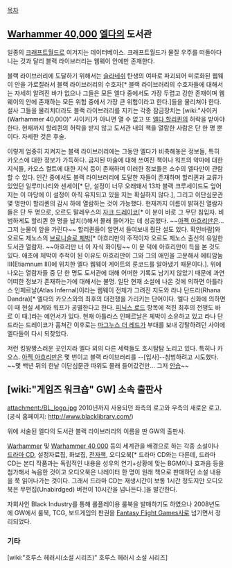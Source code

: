 {{{+1 '''Black library'''}}}

[[목차]]

== [[Warhammer 40,000]] [[엘다]]의 도서관 ==
일종의 [[크래프트월드]]로 여겨지는 데이터베이스. 크래프트월드가 물질 우주를 떠돌아다니는 것과 달리 블랙 라이브러리는 웹웨이 안에만 존재한다.

블랙 라이브러리에 도달하기 위해서는 [[슬라네쉬]] 탄생의 여파로 파괴되어 미로화된 웹웨이 안을 가로질러서 블랙 라이브러리의 수호자[* 블랙 라이브러리의 수호자들에 대해서는 자세히 알려진 바가 없으나 그들은 모든 엘다 중에서도 가장 두렵고 강한 존재이며 웹웨이의 안에 존재하는 모든 위험 중에서 가장 큰 위험이라고 한다.]들을 물리쳐야 한다. 설사 그들을 물리치더라도 블랙 라이브러리를 지키는 각종 잠금장치는 [wiki:"사이커(Warhammer 40,000)" 사이커]가 아니면 열 수 없고 또 [[엘다 할리퀸]]의 허락을 받아야 한다. 현재까지 할리퀸의 허락을 받지 않고 도서관 내의 책을 열람한 사람은 단 한 명 뿐이다. 자세한 것은 후술.

이렇게 엄중히 지켜지는 블랙 라이브러리에는 그동안 엘다가 비축해놓은 정보들, 특히 카오스에 대한 정보가 가득하다. 금지된 마술에 대해 쓰여진 책이나 워프의 악마에 대한 지식들, 카오스 컬트에 대한 지식 등이 존재하며 이러한 정보들은 소수의 엘다만이 관람할 수 있다. 인간 중에서도 블랙 라이브러리에 도달한 자들이 존재하며 할리퀸과 교류가 있었던 일루미나티와 센세이[* 단, 설정이 너무 오래돼서 13차 블랙 크루세이드도 엎어지는 이 마당에 이 설정이 아직 유지되고 있을 지는 확실하지 않다.], 그리고 이단심문관 몇 명만이 할리퀸의 감시 하에 열람하는 것이 가능했다. 현재까지 이름이 밝혀진 열람자들은 단 두 명으로, 오르도 말레우스의 [[자크 드레이코]][* 이 분이 바로 그 무단 침입자. 비범하게도 할리퀸 한 명을 납치(!)해서 몰래 들어가는 데 성공했다. ~~[[아젝 아흐리만]]은... 그저 눈물이 앞을 가린다~~ 할리퀸들이 알면서 들여보내 줬단 설도 있다. 확인바람]와 오르도 제노스의 [[브로니슬로 체박]][* 아흐리만의 주적이자 오르도 제노스 출신의 유일한 도서관 열람자. ~~아흐리만 너 이 자식 화이팅~~ 이 분 덕에 아흐리만이 득을 본 것도 있다. 애초에 체박이 주적이 된 이유도 아흐리만이 그와 그의 애인을 고문해서 에티암눔 III(Etiamnum III)에 위치한 엘다 웹웨이 게이트의 룬코드를 알아냈기 때문이다.]. 위에 나오는 열람자들 중 단 한 명도 도서관에 대해 어떠한 기록도 남기지 않았기 때문에 과연 어떠한 정보가 존재하는가에 대해서는 불명. 일단 현재 소설에 나온 것에 의하면 아틀라스 인페르날(Atlas Infernal)이라는 웹웨이 전체가 그려진 지도와 라나 단드라(Rhana Dandra)[* 엘다의 카오스와의 최후의 대전쟁을 가리키는 단어이다. 엘다 신화에 의하면 이 때 현실 세계와 워프가 공멸한다고 한다. [[피닉스 로드]] 항목에 적힌 최후의 전쟁도 바로 이 때.]라는 예언서가 있다. 현재 아틀라스 인페르날은 체박이 소유하고 있고 라나 단드라는 드레이코가 훔쳐간 이후로는 [[마그누스 더 레드]]가 부대를 보내 강탈하려던 사이에 엘다들이 다시 되찾았다.

저런 킹왕짱스러운 곳인지라 엘다 외의 다른 세력들도 호시탐탐 노리고 있다. 특히나 카오스. [[아젝 아흐리만]]은 몇 번이고 블랙 라이브러리를 --[입사]--침범하려고 시도했다. ~~몇 백년 뒤의 한낱 이단심문관 따위도 몰래 들어갔건만... 그저 [[안습]]~~

== [wiki:"게임즈 워크숍" GW] 소속 출판사 ==
attachment:/BL_logo.jpg
2010년까지 사용되던 좌측의 로고와 우측의 새로운 로고.
(공식 홈페이지: http://www.blacklibrary.com/)

위에 서술된 엘다의 도서관 블랙 라이브러리의 이름을 딴 GW의 출판사.

[[Warhammer]] 및 [[Warhammer 40,000]] 등의 세계관을 배경으로 하는 각종 소설이나 [[드라마 CD]], 설정자료집, 화보집, [[전자책]], 오디오북[* 드라마 CD와는 다른데, 드라마 CD는 본디 작품과는 독립적인 내용을 성우의 연기+상황에 맞는 BGM이나 효과음 등을 첨가해서 녹음한 것이고 오디오북은 나레이터 한 명이 원래 책으로 판매하던 소설 내용을 쭉 읽어나가는 것이다. 그래서 드라마 CD는 재생시간이 보통 1시간 정도지만 오디오북은 무편집(Unabirdged) 버전이 10시간을 넘나든다.]을 발간한다.

자회사인 Black Industry를 통해 롤플레이용 룰북을 발매하기도 하였으나 2008년도에 GW에서 룰북, TCG, 보드게임의 판권을 [[Fantasy Flight Games]]사로 넘기면서 정리되었다.

=== 기타 ===
[wiki:"호루스 헤러시(소설 시리즈)" 호루스 헤러시 소설 시리즈]
